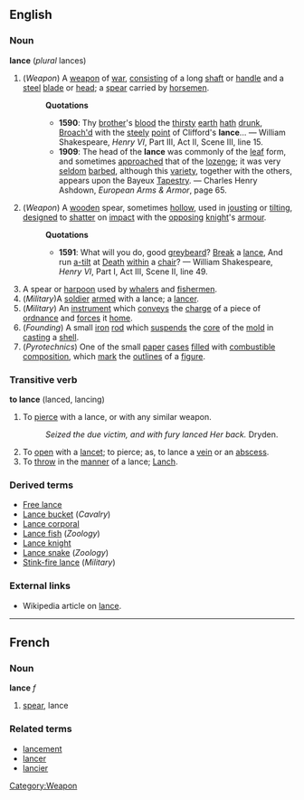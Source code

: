 ==English==
===Noun===
'''lance''' (''plural'' lances)
#(''Weapon'') [[Category:Weapon]] A [[weapon]] of [[war]], [[consist]]ing of a long [[shaft]] or [[handle]] and a [[steel]] [[blade]] or [[head]]; a [[spear]] carried by [[horsemen]].
#:'''Quotations'''
#:*'''1590''': Thy [[brother]]'s [[blood]] the [[thirsty]] [[earth]] [[hath]] [[drunk]], [[broach|Broach'd]] with the [[steely]] [[point]] of Clifford's '''lance'''... &mdash; William Shakespeare, ''Henry VI'', Part III, Act II, Scene III, line 15.
#:*'''1909''': The head of the '''lance''' was commonly of the [[leaf]] form, and sometimes [[approach]]ed that of the [[lozenge]]; it was very [[seldom]] [[barb]]ed, although this [[variety]], together with the others, appears upon the Bayeux [[Tapestry]]. &mdash; Charles Henry Ashdown, ''European Arms & Armor'', page 65.
#(''Weapon'') A [[wooden]] spear, sometimes [[hollow]], used in [[joust]]ing or [[tilt]]ing, [[design]]ed to [[shatter]] on [[impact]] with the [[opposing]] [[knight]]'s [[armour]].
#:'''Quotations'''
#:*'''1591''': What will you do, good [[greybeard]]?  [[Break]] a [[lance]], And run [[a-tilt]] at [[Death]] [[within]] a [[chair]]? &mdash; William Shakespeare, ''Henry VI'', Part I, Act III, Scene II, line 49.
#A spear or [[harpoon]] used by [[whaler]]s and [[fishermen]].
#(''Military'')A [[soldier]] [[arm]]ed with a lance; a [[lancer]].
#(''Military'') An [[instrument]] which [[convey]]s the [[charge]] of a piece of [[ordnance]] and [[force]]s it [[home]].
#(''Founding'') A small [[iron]] [[rod]] which [[suspend]]s the [[core]] of the [[mold]] in [[cast]]ing a [[shell]].
#(''Pyrotechnics'') One of the small [[paper]] [[case]]s [[fill]]ed with [[combustible]] [[composition]], which [[mark]] the [[outline]]s of a [[figure]].

===Transitive verb===
'''to lance''' (lanced, lancing)
#To [[pierce]] with a lance, or with any similar weapon.
#:''Seized the due victim, and with fury lanced Her back.'' Dryden.
#To [[open]] with a [[lancet]]; to pierce; as, to lance a [[vein]] or an [[abscess]].
#To [[throw]] in the [[manner]] of a lance; [[Lanch]].

===Derived terms===
* [[Free lance]]
* [[Lance bucket]] (''Cavalry'')
* [[Lance corporal]]
* [[Lance fish]] (''Zoology'')
* [[Lance knight]]
* [[Lance snake]] (''Zoology'')
* [[Stink-fire lance]] (''Military'')

===External links===
* Wikipedia article on [[w:lance|lance]].
----

==French==
===Noun===
'''lance''' ''f''

# [[spear]], lance

===Related terms===
*[[lancement]]
*[[lancer]]
*[[lancier]]